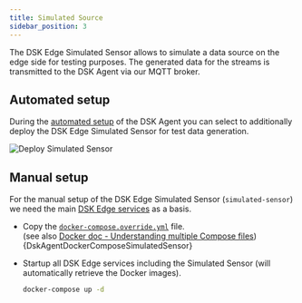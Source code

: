 ```yaml
---
title: Simulated Source
sidebar_position: 3
---
```



The DSK Edge Simulated Sensor allows to simulate a data source on the edge side for testing purposes. The generated data for the streams is transmitted to the DSK Agent via our MQTT broker.

## Automated setup 

During the [automated setup](../docker-compose#agent-automated-setup) of the DSK Agent you can select to additionally deploy the DSK Edge Simulated Sensor for test data generation.

![Deploy Simulated Sensor](./img/deploy-simulated-sensor.png)

## Manual setup

For the manual setup of the DSK Edge Simulated Sensor (`simulated-sensor`) we need the main [DSK Edge services](../docker-compose#agent-manual-setup) as a basis.  

* Copy the [`docker-compose.override.yml`](../../../../deployments/dsk-agent/simulated-sensor/docker-compose.override.yml) file.  
(see also [Docker doc - Understanding multiple Compose files](https://docs.docker.com/compose/extends/#understanding-multiple-compose-files))
<CodeBlock className="language-yml" title="docker-compose.override.yml">{DskAgentDockerComposeSimulatedSensor}</CodeBlock>

* Startup all DSK Edge services including the Simulated Sensor (will automatically retrieve the Docker images).
    ```bash
    docker-compose up -d
    ``` 
